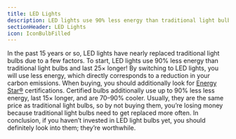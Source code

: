 ```yaml
---
title: LED Lights
description: LED lights use 90% less energy than traditional light bulbs
sectionHeader: LED Lights
icon: IconBulbFilled
---
```


In the past 15 years or so, LED lights have nearly replaced traditional light bulbs due to a few factors.
To start, LED lights use 90% less energy than traditional light bulbs and last 25× longer!
By switching to LED lights, you will use less energy,
which directly corresponds to a reduction in your carbon emissions.
When buying, you should additionally look for [Energy Star®](https://www.energystar.gov/products/light_bulbs) certifications.
Certified bulbs additionally use up to 90% less less energy, last 15× longer, and are 70–90% cooler.
Usually, they are the same price as traditional light bulbs,
so by not buying them, you’re losing money because traditional light bulbs need to get replaced more often.
In conclusion, if you haven’t invested in LED light bulbs yet, you should definitely look into them;
they’re worthwhile.
